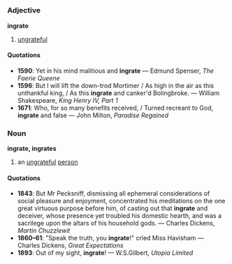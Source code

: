 =={{en}}==
===Adjective===
'''ingrate'''
# [[ungrateful]]
====Quotations====
*'''1590''': Yet in his mind malitious and '''ingrate''' &mdash; Edmund Spenser, ''The Faerie Queene''
*'''1596''': But I will lift the down-trod Mortimer / As high in the air as this unthankful king, / As this '''ingrate''' and canker'd Bolingbroke. &mdash; William Shakespeare, ''King Henry IV, Part 1''
*'''1671''': Who, for so many benefits received, /  Turned recreant to God, '''ingrate''' and false &mdash; John Milton, ''Paradise Regained''

===Noun===
'''ingrate, ingrates'''
# an [[ungrateful]] [[person]]
====Quotations====
*'''1843''': But Mr Pecksniff, dismissing all ephemeral considerations of social pleasure and enjoyment, concentrated his meditations on the one great virtuous purpose before him, of casting out that '''ingrate''' and deceiver, whose presence yet troubled his domestic hearth, and was a sacrilege upon the altars of his household gods. &mdash; Charles Dickens, ''Martin Chuzzlewit''
*'''1860&ndash;61''': "Speak the truth, you '''ingrate'''!" cried Miss Havisham &mdash; Charles Dickens, ''Great Expectations''
*'''1893''': Out of my sight, '''ingrate'''! &mdash; W.S.Gilbert, ''Utopia Limited''